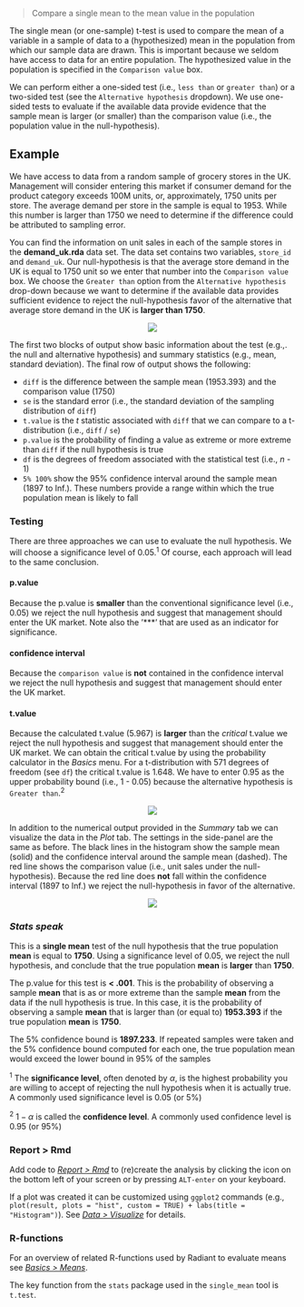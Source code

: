 > Compare a single mean to the mean value in the population

The single mean (or one-sample) t-test is used to compare the mean of a variable in a sample of data to a (hypothesized) mean in the population from which our sample data are drawn. This is important because we seldom have access to data for an entire population. The hypothesized value in the population is specified in the `Comparison value` box.

We can perform either a one-sided test (i.e., `less than` or `greater than`) or a two-sided test (see the `Alternative hypothesis` dropdown). We use one-sided tests to evaluate if the available data provide evidence that the sample mean is larger (or smaller) than the comparison value (i.e., the population value in the null-hypothesis).

## Example

We have access to data from a random sample of grocery stores in the UK. Management will consider entering this market if consumer demand for the product category exceeds 100M units, or, approximately, 1750 units per store. The average demand per store in the sample is equal to 1953. While this number is larger than 1750 we need to determine if the difference could be attributed to sampling error.

You can find the information on unit sales in each of the sample stores in the **demand\_uk.rda** data set. The data set contains two variables, `store_id` and `demand_uk`. Our null-hypothesis is that the average store demand in the UK is equal to 1750 unit so we enter that number into the `Comparison value` box. We choose the `Greater than` option from the `Alternative hypothesis` drop-down because we want to determine if the available data provides sufficient evidence to reject the null-hypothesis favor of the alternative that average store demand in the UK is **larger than 1750**.

<p align="center"><img src="https://radiant-rstats.github.io/docs/basics/figures_basics//single_mean_summary.png"></p>

The first two blocks of output show basic information about the test (e.g.,. the null and alternative hypothesis) and summary statistics (e.g., mean, standard deviation). The final row of output shows the following:

* `diff` is the difference between the sample mean (1953.393) and the comparison value (1750)
* `se` is the standard error (i.e., the standard deviation of the sampling distribution of `diff`)
* `t.value` is the _t_ statistic associated with `diff` that we can compare to a t-distribution (i.e., `diff` / `se`)
* `p.value` is the probability of finding a value as extreme or more extreme than `diff` if the null hypothesis is true
* `df` is the degrees of freedom associated with the statistical test (i.e., _n_ - 1)
* `5% 100%` show the 95% confidence interval around the sample mean (1897 to Inf.). These numbers provide a range within which the true population mean is likely to fall

### Testing

There are three approaches we can use to evaluate the null hypothesis. We will choose a significance level of 0.05.<sup>1</sup> Of course, each approach will lead to the same conclusion.

#### p.value

Because the p.value is **smaller** than the conventional significance level (i.e., 0.05) we reject the null hypothesis and suggest that management should enter the UK market. Note also the '***' that are used as an indicator for significance.

#### confidence interval

Because the `comparison value` is **not** contained in the confidence interval we reject the null hypothesis and suggest that management should enter the UK market.

#### t.value

Because the calculated t.value (5.967) is **larger** than the _critical_ t.value we reject the null hypothesis and suggest that management should enter the UK market. We can obtain the critical t.value by using the probability calculator in the _Basics_ menu. For a t-distribution with 571 degrees of freedom (see `df`) the critical t.value is 1.648. We have to enter 0.95 as the upper probability bound (i.e., 1 - 0.05) because the alternative hypothesis is `Greater than`.<sup>2</sup>

<p align="center"><img src="https://radiant-rstats.github.io/docs/basics/figures_basics//single_mean_prob_calc.png"></p>

In addition to the numerical output provided in the _Summary_ tab we can visualize the data in the _Plot_ tab. The settings in the side-panel are the same as before. The black lines in the histogram show the sample mean (solid) and the confidence interval around the sample mean (dashed). The red line shows the comparison value (i.e., unit sales under the null-hypothesis). Because the red line does **not** fall within the confidence interval (1897 to Inf.) we reject the null-hypothesis in favor of the alternative.

<p align="center"><img src="https://radiant-rstats.github.io/docs/basics/figures_basics//single_mean_plot.png"></p>

### _Stats speak_

This is a **single mean** test of the null hypothesis that the true population **mean** is equal to **1750**. Using a significance level of 0.05, we reject the null hypothesis, and conclude that the true population **mean** is **larger** than **1750**.

The p.value for this test is **< .001**. This is the probability of observing a sample **mean** that is as or more extreme than the sample **mean** from the data if the null hypothesis is true. In this case, it is the probability of observing a sample **mean** that is larger than (or equal to) **1953.393** if the true population **mean** is **1750**.

The 5% confidence bound is **1897.233**. If repeated samples were taken and the 5% confidence bound computed for each one, the true population mean would exceed the lower bound in 95% of the samples

<sup>1</sup> The **significance level**, often denoted by $\alpha$, is the highest probability you are willing to accept of rejecting the null hypothesis when it is actually true. A commonly used significance level is 0.05 (or 5%)

<sup>2</sup> $1 - \alpha$ is called the **confidence level**. A commonly used confidence level is 0.95 (or 95%)

### Report > Rmd

Add code to <a href="https://radiant-rstats.github.io/docs/data/report_rmd.html" target="_blank">_Report > Rmd_</a> to (re)create the analysis by clicking the <i title="report results" class="fa fa-edit"></i> icon on the bottom left of your screen or by pressing `ALT-enter` on your keyboard. 

If a plot was created it can be customized using `ggplot2` commands (e.g., `plot(result, plots = "hist", custom = TRUE) + labs(title = "Histogram")`). See <a href="https://radiant-rstats.github.io/docs/data/visualize.html" target="_blank">_Data > Visualize_</a> for details.

### R-functions

For an overview of related R-functions used by Radiant to evaluate means see <a href = "https://radiant-rstats.github.io/radiant.basics/reference/index.html#section-basics-means" target="_blank">_Basics > Means_</a>.

The key function from the `stats` package used in the `single_mean` tool is `t.test`.
